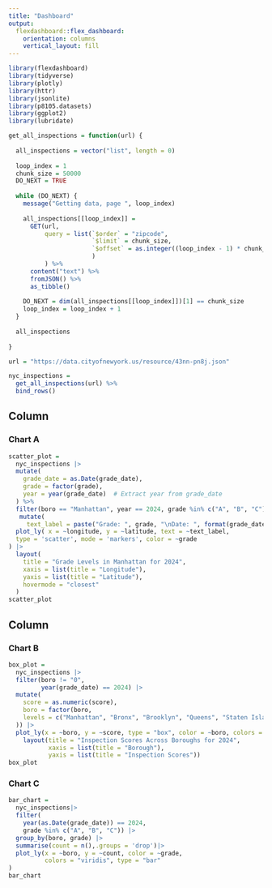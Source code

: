```yaml
---
title: "Dashboard"
output: 
  flexdashboard::flex_dashboard:
    orientation: columns
    vertical_layout: fill
---
```


```r
library(flexdashboard)
library(tidyverse)
library(plotly)
library(httr)
library(jsonlite)
library(p8105.datasets)
library(ggplot2)
library(lubridate) 
```

```r
get_all_inspections = function(url) {
  
  all_inspections = vector("list", length = 0)
  
  loop_index = 1
  chunk_size = 50000
  DO_NEXT = TRUE
  
  while (DO_NEXT) {
    message("Getting data, page ", loop_index)
    
    all_inspections[[loop_index]] = 
      GET(url,
          query = list(`$order` = "zipcode",
                       `$limit` = chunk_size,
                       `$offset` = as.integer((loop_index - 1) * chunk_size)
                       )
          ) %>%
      content("text") %>%
      fromJSON() %>%
      as_tibble()
    
    DO_NEXT = dim(all_inspections[[loop_index]])[1] == chunk_size
    loop_index = loop_index + 1
  }
  
  all_inspections
  
}

url = "https://data.cityofnewyork.us/resource/43nn-pn8j.json"

nyc_inspections = 
  get_all_inspections(url) %>%
  bind_rows() 
```



Column {data-width=650}
-----------------------------------------------------------------------

### Chart A

```r
scatter_plot =
  nyc_inspections |> 
  mutate(
    grade_date = as.Date(grade_date), 
    grade = factor(grade), 
    year = year(grade_date)  # Extract year from grade_date
  ) %>%
  filter(boro == "Manhattan", year == 2024, grade %in% c("A", "B", "C")) |> 
   mutate(
     text_label = paste("Grade: ", grade, "\nDate: ", format(grade_date, "%Y-%m-%d"))) |> 
  plot_ly( x = ~longitude, y = ~latitude, text = ~text_label, 
  type = 'scatter', mode = 'markers', color = ~grade
) |> 
  layout(
    title = "Grade Levels in Manhattan for 2024",
    xaxis = list(title = "Longitude"),
    yaxis = list(title = "Latitude"),
    hovermode = "closest"
  )
scatter_plot
```

Column {data-width=350}
-----------------------------------------------------------------------

### Chart B

```r
box_plot = 
  nyc_inspections |> 
  filter(boro != "0",
         year(grade_date) == 2024) |> 
  mutate(
    score = as.numeric(score),  
    boro = factor(boro, 
    levels = c("Manhattan", "Bronx", "Brooklyn", "Queens", "Staten Island")
  )) |> 
  plot_ly(x = ~boro, y = ~score, type = "box", color = ~boro, colors = "viridis")|> 
    layout(title = "Inspection Scores Across Boroughs for 2024",
           xaxis = list(title = "Borough"),
           yaxis = list(title = "Inspection Scores"))
box_plot
```

### Chart C

```r
bar_chart =
  nyc_inspections|> 
  filter(
    year(as.Date(grade_date)) == 2024, 
    grade %in% c("A", "B", "C")) |> 
  group_by(boro, grade) |> 
  summarise(count = n(),.groups = 'drop')|> 
  plot_ly(x = ~boro, y = ~count, color = ~grade,  
          colors = "viridis", type = "bar"
)
bar_chart
```

